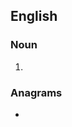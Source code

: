 {{also|Sloops}}
==English==

===Noun===
{{head|en|noun form}}

# {{plural of|sloop|lang=en}}

===Anagrams===
* {{anagrams|en|a=loopss|spools}}